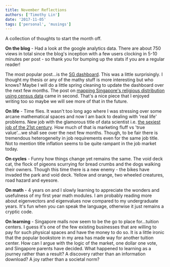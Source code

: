 ```yaml
---
title: November Reflections
authors: ['Timothy Lin']
date: '2017-11-05'
tags: ['personal', 'musings']
---
```


A collection of thoughts to start the month off.

**On the blog** - Had a look at the google analytics data. There are about 750 views in total since the blog's inception with a few users clocking in 5-10 minutes per post - so thank you for bumping up the stats if you are a regular reader!

The most popular post...is the [SG dashboard](/dashboard/sg-dashboard.html). This was a little surprisingly. I thought my thesis or any of the mathy stuff is more interesting but who knows? Maybe I will do a little spring cleaning to update the dashboard over the next few months. The post on [mapping Singapore's religious distribution using census data](/blog/mapping-the-distribution-of-religious-beliefs-in-singapore/) came in second. That's a nice piece that I enjoyed writing too so maybe we will see more of that in the future.

**On life** - Time flies. It wasn't too long ago where I was stressing over some arcane mathematical spaces and now I am back to dealing with 'real life' problems. New job with the glamorous title of data scientist i.e. [the sexiest job of the 21st century](https://hbr.org/2012/10/data-scientist-the-sexiest-job-of-the-21st-century). How much of that is marketing fluff vs 'true value'...we shall see over the next few months. Though, to be fair there is tremendous heterogeneity in job requirements even for the same job title. Not to mention title inflation seems to be quite rampant in the job market today.

**On cycles** - Funny how things change yet remains the same. The void deck cat, the flock of pigeons scurrying for bread crumbs and the dogs walking their owners. Though this time there is a new enemy - the bikes have invaded the park and void deck. Yellow and orange, two wheeled creatures, road hazard and eyesore.

**On math** - 4 years on and I slowly learning to appreciate the wonders and usefulness of my first year math modules. I am probably reading more about eigenvectors and eigenvalues now compared to my undergraduate years. It's fun when you can speak the language, otherwise it just remains a cryptic code.

**On learning** - Singapore malls now seem to be the go to place for...tuition centers. I guess it's one of the few existing businesses that are willing to pay for such physical spaces and have the money to do so. It is a little ironic that the popular bookstore in my area has made way for another tuition center. How can I argue with the logic of the market, one dollar one vote, and Singapore parents have decided. What happened to learning as a journey rather than a result? A discovery rather than an information download? A joy rather than a societal norm?
